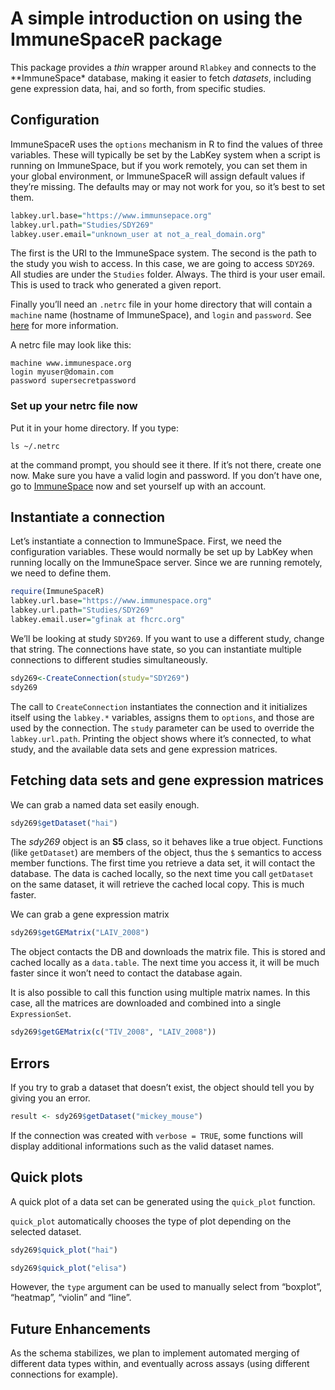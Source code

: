 <!--
%\VignetteEngine{knitr::knitr}
%\VignetteIndexEntry{An introduction to using the ImmuneSpaceR package}
-->

# A simple introduction on using the ImmuneSpaceR package

This package provides a *thin* wrapper around `Rlabkey` and connects to the **ImmuneSpace* database, making it easier to fetch *datasets*, including gene expression data, hai, and so forth, from specific studies. 

## Configuration

ImmuneSpaceR uses the `options` mechanism in R to find the values of three variables.  These will typically be set by the LabKey system when a script is running on ImmuneSpace, but if you work remotely, you can set them in your global environment, or ImmuneSpaceR will assign default values if they're missing. The defaults may or may not work for you, so it's best to set them. 

```r
labkey.url.base="https://www.immunsepace.org"
labkey.url.path="Studies/SDY269"
labkey.user.email="unknown_user at not_a_real_domain.org"
```

The first is the URI to the ImmuneSpace system.
The second is the path to the study you wish to access. In this case, we are going to access `SDY269`. All studies are under the `Studies` folder. Always.
The third is your user email. This is used to track who generated a given report.

Finally you'll need an `.netrc` file in your home directory that will contain a `machine` name (hostname of ImmuneSpace), and `login` and `password`. See [here](https://www.labkey.org/wiki/home/Documentation/page.view?name=netrc) for more information.

A netrc file may look like this:
```
machine www.immunespace.org
login myuser@domain.com
password supersecretpassword
```

### Set up your netrc file now
Put it in your home directory. 
If you type:
``` 
ls ~/.netrc
```
at the command prompt, you should see it there. If it's not there, create one now. Make sure you have a valid login and password. If you don't have one, go to [ImmuneSpace](http://www.immunespace.org) now and set yourself up with an account. 

## Instantiate a connection

Let's instantiate a connection to ImmuneSpace. First, we need the configuration variables. These would normally be set up by LabKey when running locally on the ImmuneSpace server. Since we are running remotely, we need to define them.

```r
require(ImmuneSpaceR)
labkey.url.base="https://www.immunespace.org" 
labkey.url.path="Studies/SDY269"
labkey.email.user="gfinak at fhcrc.org"
```

We'll be looking at study `SDY269`. If you want to use a different study, change that string. The connections have state, so you can instantiate multiple connections to different studies simultaneously.

```r
sdy269<-CreateConnection(study="SDY269")
sdy269
```

The call to `CreateConnection` instantiates the connection and it initializes itself using the `labkey.*` variables, assigns them to `options`, and those are used by the connection. The `study` parameter can be used to override the `labkey.url.path`.  Printing the object shows where it's connected, to what study, and the available data sets and gene expression matrices.

## Fetching data sets and gene expression matrices

We can grab a named data set easily enough.

```r
sdy269$getDataset("hai")
```

The *sdy269* object is an **S5** class, so it behaves like a true object. Functions (like `getDataset`) are members of the object, thus the `$` semantics to access member functions.
The first time you retrieve a data set, it will contact the database. The data is cached locally, so the next time you call `getDataset` on the same dataset, it will retrieve the cached local copy. This is much faster. 

We can grab a gene expression matrix

```r
sdy269$getGEMatrix("LAIV_2008")
```

The object contacts the DB and downloads the matrix file. This is stored and cached locally as a `data.table`. The next time you access it, it will be much faster since it won't need to contact the database again.

It is also possible to call this function using multiple matrix names. In this
case, all the matrices are downloaded and combined into a single `ExpressionSet`.
```r
sdy269$getGEMatrix(c("TIV_2008", "LAIV_2008"))
```

## Errors
If you try to grab a dataset that doesn't exist, the object should tell you by giving you an error.

```r
result <- sdy269$getDataset("mickey_mouse")
```

If the connection was created with `verbose = TRUE`, some functions will display
additional informations such as the valid dataset names.

## Quick plots
A quick plot of a data set can be generated using the `quick_plot` function.

`quick_plot` automatically chooses the type of plot depending on the selected 
dataset.

```r
sdy269$quick_plot("hai")

sdy269$quick_plot("elisa")
```

However, the `type` argument can be used to manually select from "boxplot",
"heatmap", "violin" and "line".

## Future Enhancements

As the schema stabilizes, we plan to implement automated merging of different data types within, and eventually across assays (using different connections for example). 

